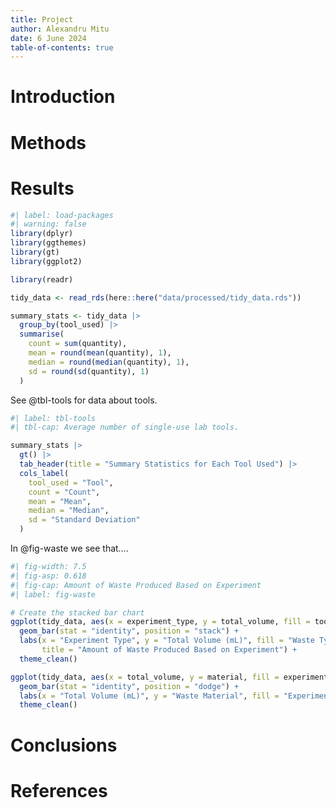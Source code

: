 ```yaml
---
title: Project
author: Alexandru Mitu
date: 6 June 2024
table-of-contents: true 
---
```


# Introduction

# Methods

# Results

```r
#| label: load-packages
#| warning: false
library(dplyr)
library(ggthemes)
library(gt)
library(ggplot2)
```

```r
library(readr)

tidy_data <- read_rds(here::here("data/processed/tidy_data.rds"))
```

```r
summary_stats <- tidy_data |>
  group_by(tool_used) |>
  summarise(
    count = sum(quantity),
    mean = round(mean(quantity), 1),
    median = round(median(quantity), 1),
    sd = round(sd(quantity), 1)
  )


```

See @tbl-tools for data about tools.

```r
#| label: tbl-tools
#| tbl-cap: Average number of single-use lab tools.

summary_stats |> 
  gt() |> 
  tab_header(title = "Summary Statistics for Each Tool Used") |> 
  cols_label(
    tool_used = "Tool",
    count = "Count",
    mean = "Mean",
    median = "Median",
    sd = "Standard Deviation"
  ) 
```

In @fig-waste we see that....

```r
#| fig-width: 7.5
#| fig-asp: 0.618
#| fig-cap: Amount of Waste Produced Based on Experiment
#| label: fig-waste

# Create the stacked bar chart
ggplot(tidy_data, aes(x = experiment_type, y = total_volume, fill = tool_used)) +
  geom_bar(stat = "identity", position = "stack") +
  labs(x = "Experiment Type", y = "Total Volume (mL)", fill = "Waste Type", 
       title = "Amount of Waste Produced Based on Experiment") +
  theme_clean()
```

```r
ggplot(tidy_data, aes(x = total_volume, y = material, fill = experiment_type)) +
  geom_bar(stat = "identity", position = "dodge") +
  labs(x = "Total Volume (mL)", y = "Waste Material", fill = "Experiment Type") +
  theme_clean()
```

# Conclusions

# References
